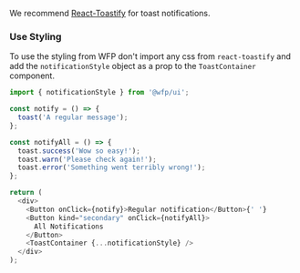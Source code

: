 We recommend [React-Toastify](https://github.com/fkhadra/react-toastify) for toast notifications.

### Use Styling

To use the styling from WFP don't import any css from `react-toastify` and add the `notificationStyle` object as a prop to the `ToastContainer` component.

```js
import { notificationStyle } from '@wfp/ui';
```

```js
const notify = () => {
  toast('A regular message');
};

const notifyAll = () => {
  toast.success('Wow so easy!');
  toast.warn('Please check again!');
  toast.error('Something went terribly wrong!');
};

return (
  <div>
    <Button onClick={notify}>Regular notification</Button>{' '}
    <Button kind="secondary" onClick={notifyAll}>
      All Notifications
    </Button>
    <ToastContainer {...notificationStyle} />
  </div>
);
```

<!-- NO PROPS -->
